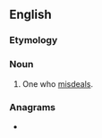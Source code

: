 {{also|mis-dealer}}
==English==

===Etymology===
{{suffix|misdeal|er|lang=en}}

===Noun===
{{en-noun}}

# One who [[misdeal]]s.

===Anagrams===
* {{anagrams|en|a=adeeilmrs|merladies|misleader}}